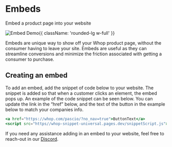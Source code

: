 
<HeroPattern />

<div className='lead'>

# Embeds

Embed a product page into your website

![Embed Demo](https://i.imgur.com/LqrPMUw.gif){{ className: 'rounded-lg w-full' }}

Embeds are unique way to show off your Whop product page, without the consumer having to leave your site. Embeds are useful as they can streamline conversions and minimize the friction associated with getting a consumer to purchase.

## Creating an embed

To add an embed, add the snippet of code below to your website. The snippet is added so that when a customer clicks an element, the embed pops up. An example of the code snippet can be seen below. You can update the link in the “href” below, and the text of the button in the example below to match your companies info.

```jsx
<a href="https://whop.com/pascio/?no_nav=true">ButtonText</a>
<script src="https//whop-snippet-universal.pages.dev/snippetScript.js"></script> 
```

If you need any assistance adding in an embed to your website, feel free to reach-out in our [Discord](https://discord.gg/QJzPPSySfX).

</div>